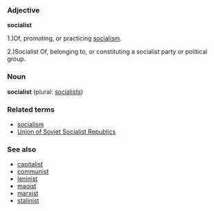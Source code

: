 ===Adjective===
'''socialist'''

1.)Of, promoting, or practicing [[socialism]]. 

2.)Socialist Of, belonging to, or constituting a socialist party or political group.

===Noun===
'''socialist''' (plural: [[socialists]])

===Related terms===
*[[socialism]]
*[[Union of Soviet Socialist Republics]]

===See also===
*[[capitalist]]
*[[communist]]
*[[leninist]]
*[[maoist]]
*[[marxist]]
*[[stalinist]]